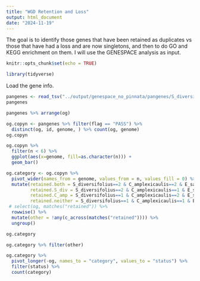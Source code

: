 ```yaml
---
title: "WGD Retention and Loss"
output: html_document
date: "2024-11-19"
---
```


The goal is to identify those genes that have been retained as duplicates vs those that have had a loss and are now singletons, and then to do GO and KEGG enrichment on them.  I will use the GENESPACE analysis as input.

```r
knitr::opts_chunk$set(echo = TRUE)
```

```r
library(tidyverse)
```
Load the gene info.  
```r
pangenes <- read_tsv("../output/genespace_no_pinnata/pangenes/S_diversifolius_pangenes.txt.gz")
pangenes
```

```r
pangenes %>% arrange(og)
```

```r
og.copyn <- pangenes %>% filter(flag == "PASS") %>%
  distinct(og, id, genome, ) %>% count(og, genome)
og.copyn
```


```r
og.copyn %>%
  filter(n < 6) %>%
  ggplot(aes(x=genome, fill=as.character(n))) +
  geom_bar()
```

```r
og.category <- og.copyn %>% 
  pivot_wider(names_from = genome, values_from = n, values_fill = 0) %>%
  mutate(retained.both = S_diversifolius==2 & C_amplexicaulis==2 & E_salsugineum==1 & S_parvula==1,
         retained.S_div = S_diversifolius==2 & C_amplexicaulis==1 & E_salsugineum==1 & S_parvula==1,
         retained.C_amp = S_diversifolius==1 & C_amplexicaulis==2 & E_salsugineum==1 & S_parvula==1,
         retained.neither = S_diversifolius==1 & C_amplexicaulis==1 & E_salsugineum==1 & S_parvula==1) %>%
 # select(og, matches("retained")) %>%
  rowwise() %>%
  mutate(other = !any(c_across(matches("retained")))) %>%
  ungroup()

og.category

og.category %>% filter(other)
```

```r
og.category %>%
  pivot_longer(-og, names_to = "category", values_to = "status") %>%
  filter(status) %>%
  count(category)
```


